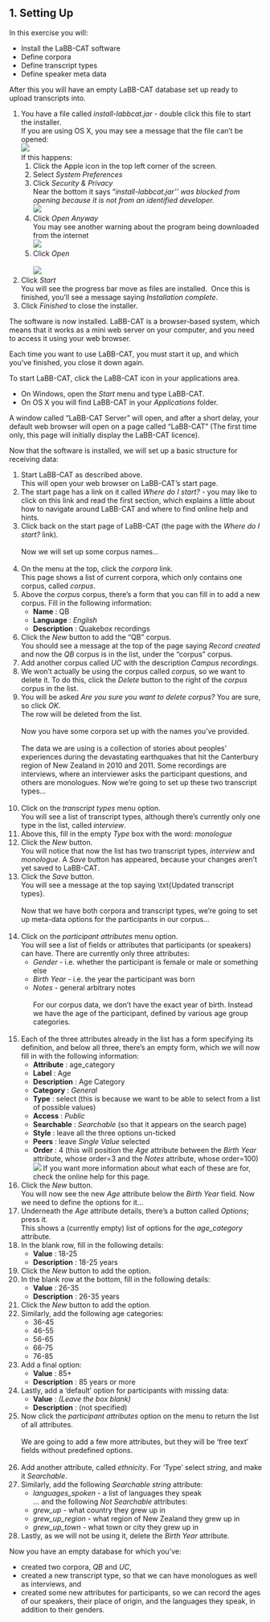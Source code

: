 ## 1. Setting Up

In this exercise you will:

-   Install the LaBB-CAT software
-   Define corpora
-   Define transcript types
-   Define speaker meta data

After this you will have an empty LaBB-CAT database set up ready to upload transcripts into.

1.  You have a file called *install-labbcat.jar* - double click this file to start the installer.    \
    If you are using OS X, you may see a message that the file can't be opened:    \
    ![](install-labbcat-OSX-warning.png)   \
    If this happens: 
    1.  Click the Apple icon in the top left corner of the screen. 
    2.  Select *System Preferences*
    3.  Click *Security & Privacy*   \
        Near the bottom it says "*install-labbcat.jar'' was blocked from opening because it is not from an identified developer.*   \
        ![](install-labbcat-OSX-open-anyway.png)
    4.  Click *Open Anyway*   \
        You may see another warning about the program being downloaded from the internet   \
        ![](install-labbcat-OSX-open.png)
    5.  Click *Open*   \
        \
        ![](install-labbcat.png)
2.  Click *Start*   \
    You will see the progress bar move as files are installed.  Once this is finished, you'll see a message saying *Installation complete*.
3.  Click *Finished* to close the installer.

The software is now installed. LaBB-CAT is a browser-based system, which means that it works as a mini web server on your computer, and you need to access it using your web browser.

Each time you want to use LaBB-CAT, you must start it up, and which you've finished, you close it down again.

To start LaBB-CAT, click the LaBB-CAT icon in your applications area. 

-   On Windows, open the *Start* menu and type LaBB-CAT.
-   On OS X you will find LaBB-CAT in your *Applications* folder. 

A window called "LaBB-CAT Server" will open, and after a short delay, your default web browser will open on a page called "LaBB-CAT" (The first time only, this page will initially display the LaBB-CAT licence).

Now that the software is installed, we will set up a basic structure for receiving data:

1.  Start LaBB-CAT as described above.   \
    This will open your web browser on LaBB-CAT's start page. 
2.  The start page has a link on it called *Where do I start?* - you may like to click on this link and read the first section, which explains a little about how to navigate around LaBB-CAT and where to find online help and hints. 
3.  Click back on the start page of LaBB-CAT (the page with the *Where do I start?* link).    \
    \
    Now we will set up some corpus names...   \
     
4.  On the menu at the top, click the *corpora* link.   \
    This page shows a list of current corpora, which only contains one corpus, called *corpus*. 
5.  Above the *corpus* corpus, there's a form that you can fill in to add a new corpus. Fill in the following information: 
    -   **Name** : QB
    -   **Language** : *English*
    -   **Description** : Quakebox recordings
6.  Click the *New* button to add the "QB" corpus.   \
    You should see a message at the top of the page saying *Record created* and now the *QB* corpus is in the list, under the "corpus" corpus.
7.  Add another corpus called *UC* with the description *Campus recordings*.
8.  We won't actually be using the corpus called *corpus*, so we want to delete it. To do this, click the *Delete* button to the right of the *corpus* corpus in the list. 
9.  You will be asked *Are you sure you want to delete corpus?* You are sure, so click *OK*.   \
    The row will be deleted from the list.    \
    \
    Now you have some corpora set up with the names you've provided.   \
    \
    The data we are using is a collection of stories about peoples' experiences during the devastating earthquakes that hit the Canterbury region of New Zealand in 2010 and 2011. Some recordings are interviews, where an interviewer asks the participant questions, and others are monologues. Now we're going to set up these two transcript types...   \
     
10. Click on the *transcript types* menu option.   \
    You will see a list of transcript types, although there's currently only one type in the list, called *interview*.
11. Above this, fill in the empty *Type* box with the word: *monologue*
12. Click the *New* button.   \
    You will notice that now the list has two transcript types, *interview* and *monologue*. A *Save* button has appeared, because your changes aren't yet saved to LaBB-CAT. 
13. Click the *Save* button.   \
    You will see a message at the top saying \\txt{Updated transcript types}.    \
    \
    Now that we have both corpora and transcript types, we're going to set up meta-data options for the participants in our corpus...   \
     
14. Click on the *participant attributes* menu option.   \
    You will see a list of fields or attributes that participants (or speakers) can have. There are currently only three attributes: 
    -   *Gender* - i.e. whether the participant is female or male or something else 
    -   *Birth Year* - i.e. the year the participant was born 
    -   *Notes* - general arbitrary notes    \
        \
        For our corpus data, we don't have the exact year of birth. Instead we have the age of the participant, defined by various age group categories.    \
         
15. Each of the three attributes already in the list has a form specifying its definition, and below all three, there's an empty form, which we will now fill in with the following information: 
    -   **Attribute** : age_category
    -   **Label** : Age
    -   **Description** : Age Category
    -   **Category** : *General* 
    -   **Type** : select (this is because we want to be able to select from a list of possible values) 
    -   **Access** : *Public*   
    -   **Searchable** : *Searchable* (so that it appears on the search page) 
    -   **Style** : leave all the three options un-ticked 
    -   **Peers** : leave *Single Value* selected 
    -   **Order** : 4 (this will position the *Age* attribute between the *Birth Year* attribute, whose order=3 and the *Notes* attribute, whose order=100) \
        ![](help.png) If you want more information about what each of these are for, check the online help for this page.  
16. Click the *New* button.  \
    You will now see the new *Age* attribute below the *Birth Year* field. Now we need to define the options for it...
17. Underneath the *Age* attribute details, there's a button called *Options*; press it.  \
    This shows a (currently empty) list of options for the *age_category* attribute.  
18. In the blank row, fill in the following details:  
    -   **Value** : 18-25
    -   **Description** : 18-25 years
19. Click the *New* button to add the option.  
20. In the blank row at the bottom, fill in the following details:  
    -   **Value** : 26-35
    -   **Description** : 26-35 years
21. Click the *New* button to add the option.  
22. Similarly, add the following age categories:  
    -   36-45
    -   46-55
    -   56-65
    -   66-75
    -   76-85
23. Add a final option:  
    -   **Value** : 85+
    -   **Description** : 85 years or more
24. Lastly, add a 'default' option for participants with missing data:  
    -   **Value** : *(Leave the box blank)*  
    -   **Description** : (not specified)
25. Now click the *participant attributes* option on the menu to return the list of all attributes.  \
    \
    We are going to add a few more attributes, but they will be 'free text' fields without predefined options.    \
     
26. Add another attribute, called *ethnicity*. For 'Type' select *string*, and make it *Searchable*.
27. Similarly, add the following *Searchable* *string* attribute:
    -   *languages_spoken* - a list of languages they speak  \
        ... and the following *Not Searchable* attributes:  
    -   *grew_up* - what country they grew up in  
    -   *grew_up_region* - what region of New Zealand they grew up in  
    -   *grew_up_town* - what town or city they grew up in  
28. Lastly, as we will not be using it, delete the *Birth Year* attribute.  

Now you have an empty database for which you've:  

-   created two corpora, *QB* and *UC*,  
-   created a new transcript type, so that we can have monologues as well as interviews, and  
-   created some new attributes for participants, so we can record the ages of our speakers, their place of origin, and the languages they speak, in addition to their genders.  
